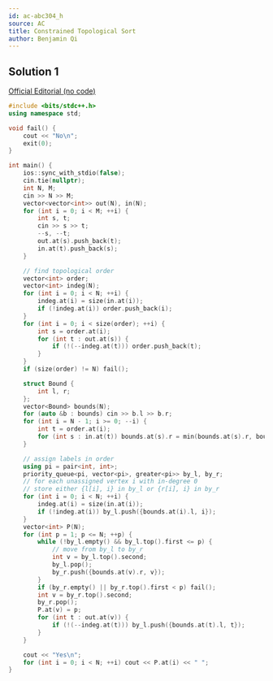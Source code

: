 ```yaml
---
id: ac-abc304_h
source: AC
title: Constrained Topological Sort
author: Benjamin Qi
---
```


## Solution 1

[Official Editorial (no code)](https://atcoder.jp/contests/abc304/editorial/6522)

<LanguageSection>

<CPPSection>

```cpp
#include <bits/stdc++.h>
using namespace std;

void fail() {
	cout << "No\n";
	exit(0);
}

int main() {
	ios::sync_with_stdio(false);
	cin.tie(nullptr);
	int N, M;
	cin >> N >> M;
	vector<vector<int>> out(N), in(N);
	for (int i = 0; i < M; ++i) {
		int s, t;
		cin >> s >> t;
		--s, --t;
		out.at(s).push_back(t);
		in.at(t).push_back(s);
	}

	// find topological order
	vector<int> order;
	vector<int> indeg(N);
	for (int i = 0; i < N; ++i) {
		indeg.at(i) = size(in.at(i));
		if (!indeg.at(i)) order.push_back(i);
	}
	for (int i = 0; i < size(order); ++i) {
		int s = order.at(i);
		for (int t : out.at(s)) {
			if (!(--indeg.at(t))) order.push_back(t);
		}
	}
	if (size(order) != N) fail();

	struct Bound {
		int l, r;
	};
	vector<Bound> bounds(N);
	for (auto &b : bounds) cin >> b.l >> b.r;
	for (int i = N - 1; i >= 0; --i) {
		int t = order.at(i);
		for (int s : in.at(t)) bounds.at(s).r = min(bounds.at(s).r, bounds.at(t).r - 1);
	}

	// assign labels in order
	using pi = pair<int, int>;
	priority_queue<pi, vector<pi>, greater<pi>> by_l, by_r;
	// for each unassigned vertex i with in-degree 0
	// store either {l[i], i} in by_l or {r[i], i} in by_r
	for (int i = 0; i < N; ++i) {
		indeg.at(i) = size(in.at(i));
		if (!indeg.at(i)) by_l.push({bounds.at(i).l, i});
	}
	vector<int> P(N);
	for (int p = 1; p <= N; ++p) {
		while (!by_l.empty() && by_l.top().first <= p) {
			// move from by_l to by_r
			int v = by_l.top().second;
			by_l.pop();
			by_r.push({bounds.at(v).r, v});
		}
		if (by_r.empty() || by_r.top().first < p) fail();
		int v = by_r.top().second;
		by_r.pop();
		P.at(v) = p;
		for (int t : out.at(v)) {
			if (!(--indeg.at(t))) by_l.push({bounds.at(t).l, t});
		}
	}

	cout << "Yes\n";
	for (int i = 0; i < N; ++i) cout << P.at(i) << " ";
}
```

</CPPSection>

</LanguageSection>
